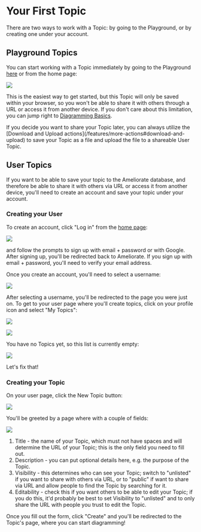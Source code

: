 
# Your First Topic

There are two ways to work with a Topic: by going to the Playground, or by creating one under your account.

## Playground Topics

You can start working with a Topic immediately by going to the Playground [here](https://ameliorate.app/playground) or from the home page:

<Image
  src="https://github.com/amelioro/ameliorate/assets/13872370/3989c846-8309-42f4-bc1d-ff30ea2c0595"
  width={656}
  height={163}
/>

This is the easiest way to get started, but this Topic will only be saved within your browser, so you won't be able to share it with others through a URL or access it from another device. If you don't care about this limitation, you can jump right to [Diagramming Basics](/getting-started/diagramming-basics).

<Callout type="info">
  If you decide you want to share your Topic later, you can always utilize the [Download and Upload
  actions](/features/more-actions#download-and-upload) to save your Topic as a file and upload the
  file to a shareable User Topic.
</Callout>

## User Topics

If you want to be able to save your topic to the Ameliorate database, and therefore be able to share it with others via URL or access it from another device, you'll need to create an account and save your topic under your account.

### Creating your User

To create an account, click "Log in" from the [home page](https://ameliorate.app/):

<Image
  src="https://github.com/amelioro/ameliorate/assets/13872370/a7dd8635-59aa-4e30-a965-4d76466f26c9"
  width={653}
  height={164}
/>

and follow the prompts to sign up with email + password or with Google. After signing up, you'll be redirected back to Ameliorate. If you sign up with email + password, you'll need to verify your email address.

Once you create an account, you'll need to select a username:

<Image
  src="https://github.com/amelioro/ameliorate/assets/13872370/a466e1c1-c483-4dbf-b006-dc067c8a52d4"
  width={638}
  height={212}
/>

After selecting a username, you'll be redirected to the page you were just on. To get to your user page where you'll create topics, click on your profile icon and select "My Topics":

<Image
  src="https://github.com/amelioro/ameliorate/assets/13872370/c9a45f0f-e903-425e-8b52-18fbc71b6ee0"
  width={413}
  height={133}
/>

<Image
  src="https://github.com/amelioro/ameliorate/assets/13872370/123f8b80-e4aa-4c24-ac01-b55c3bf8a70e"
  width={405}
  height={157}
/>

You have no Topics yet, so this list is currently empty:

<Image
  src="https://github.com/amelioro/ameliorate/assets/13872370/4aba7fb6-5bad-4cb1-b741-8d4fa2fac0b4"
  width={669}
  height={327}
/>

Let's fix that!

### Creating your Topic

On your user page, click the New Topic button:

<Image
  src="https://github.com/amelioro/ameliorate/assets/13872370/8d3255fe-4d8a-442c-a67c-19cae582a3b0"
  width={406}
  height={124}
/>

You'll be greeted by a page where with a couple of fields:

<Image
  src="https://github.com/amelioro/ameliorate/assets/13872370/8fcb9ef1-7f0e-4e8d-83c1-ece01d162d8f"
  width={651}
  height={432}
/>

1. Title - the name of your Topic, which must not have spaces and will determine the URL of your Topic; this is the only field you need to fill out.
2. Description - you can put optional details here, e.g. the purpose of the Topic.
3. Visibility - this determines who can see your Topic; switch to "unlisted" if you want to share with others via URL, or to "public" if want to share via URL and allow people to find the Topic by searching for it.
4. Editability - check this if you want others to be able to edit your Topic; if you do this, it'd probably be best to set Visibility to "unlisted" and to only share the URL with people you trust to edit the Topic.

Once you fill out the form, click "Create" and you'll be redirected to the Topic's page, where you can start diagramming!
